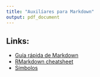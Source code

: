 ```yaml
---
title: "Auxilíares para Markdown"
output: pdf_document
---
```


## Links:

- [Guía rápida de Markdown](https://wordpress.com/support/markdown-quick-reference/)
- [RMarkdown cheatsheet](https://www.rstudio.com/wp-content/uploads/2015/02/rmarkdown-cheatsheet.pdf)
- [Símbolos](http://www.ptep-online.com/ctan/symbols.pdf)